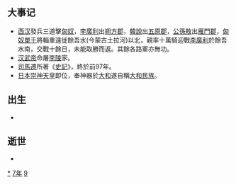 {{yearTOC|-97|西汉'''[[天汉_(西汉)|天汉]]四年'''}}

== 大事记 ==
* [[西汉|西汉]]發兵三道擊[[匈奴|匈奴]]，[[李廣利|李廣利]]出[[朔方郡|朔方郡]]，[[韓說|韓說]]出[[五原郡|五原郡]]，[[公孫敖|公孫敖]]出[[雁門郡|雁門郡]]，[[匈奴單于|匈奴單于]]將輜重遠徙餘吾水(今蒙古土拉河)以北，親率十萬騎迎戰[[李廣利|李廣利]]於餘吾水南，交戰十餘日，未能取勝而返。其餘各路軍亦無功。
* [[汉武帝|汉武帝]]命屠[[李陵|李陵]]家。
* [[司馬遷|司馬遷]]所著《[[史記|史記]]》，終於前97年。
* [[日本|日本]][[崇神天皇|崇神天皇]]即位，奉神器於[[大和國|大和]]遂自稱[[大和民族|大和民族]]。

== 出生 ==
*

== 逝世 ==
{{Wikisource year mention}}
*

[[Category:前97年|*]]
[[Category:前90年代|7年]]
[[Category:前1世纪各年|9]]